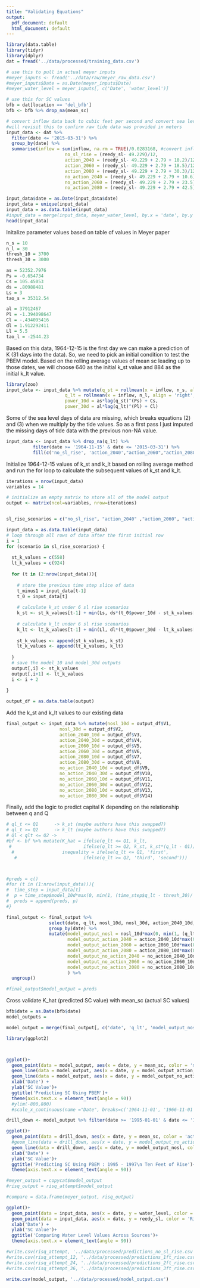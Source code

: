 ```yaml
---
title: "Validating Equations"
output:
  pdf_document: default
  html_document: default
---
```


```r
library(data.table)
library(tidyr)
library(dplyr)
dat = fread('../data/processed/training_data.csv')

# use this to pull in actual meyer inputs
#meyer_inputs <- fread('../data/raw/meyer_raw_data.csv')
#meyer_inputs$Date = as.Date(meyer_inputs$Date)
#meyer_water_level = meyer_inputs[, c('Date', 'water_level')]

# use this for SC values
bfb = dat[location == 'del_bfb']
bfb <- bfb %>% drop_na(mean_sc)

# convert inflow data back to cubic feet per second and convert sea level (meters) to feet...
#will revisit this to confirm raw tide data was provided in meters
input_data <- dat %>% 
  filter(date <= '2015-03-31') %>%
  group_by(date) %>% 
  summarise(inflow = sum(inflow, na.rm = TRUE)/0.0283168, #convert inflow from cmps to cfps
                      no_sl_rise = (reedy_sl- 49.229)/12,
                      action_2040 = (reedy_sl- 49.229 + 2.79 + 10.2)/12,
                      action_2060 = (reedy_sl- 49.229 + 2.79 + 18.5)/12,
                      action_2080 = (reedy_sl- 49.229 + 2.79 + 30.3)/12,
                      no_action_2040 = (reedy_sl- 49.229 + 2.79 + 10.6)/12,
                      no_action_2060 = (reedy_sl- 49.229 + 2.79 + 23.5)/12,
                      no_action_2080 = (reedy_sl- 49.229 + 2.79 + 42.5)/12) # convert reedy_sl from inches to feet

input_data$date = as.Date(input_data$date)
input_data = unique(input_data)
input_data = as.data.table(input_data)
#input_data = merge(input_data, meyer_water_level, by.x = 'date', by.y = 'Date')
head(input_data)

```

Initalize parameter values based on table of values in Meyer paper
```r
n_s = 10
n_l = 30
thresh_10 = 3700  
thresh_30 = 3000

as = 52352.7976
Ps = -0.654734
Cs = 105.45053
ds = .80988481
Ls = 3
tao_s = 35312.54

al = 37912467
Pl = -1.394098647
Cl = -.434095416
dl = 1.912292411
Ll = 5.5
tao_l = -2544.23

```

Based on this data, 1964-12-15 is the first day we can make a prediction of K (31 days into the data). So, we need to pick an initial condition to test the PBEM model. Based on the rolling average values of mean sc leading up to those dates, we will choose 640 as the initial k_st value and 884 as the initial k_lt value.



```r
library(zoo)
input_data <- input_data %>% mutate(q_st = rollmean(x = inflow, n_s, align = 'right', fill = NA), # n_s = 10 days
                      q_lt = rollmean(x = inflow, n_l, align = 'right', fill = NA), # n_l = 30 days
                      power_10d = as*lag(q_st)^(Ps) + Cs,
                      power_30d = al*lag(q_lt)^(Pl) + Cl)

```


Some of the sea level days of data are missing, which breaks equations (2) and (3) when we multiply by the tide values. So as a first pass I just imputed the missing days of tide data with the previous non-NA value.

```r
input_data <- input_data %>% drop_na(q_lt) %>%
          filter(date >= '1964-11-15' & date <= '2015-03-31') %>%
          fill(c('no_sl_rise', 'action_2040',"action_2060","action_2080","no_action_2040", "no_action_2060", "no_action_2080"))
```


Initialize 1964-12-15 values of k_st and k_lt based on rolling average method and run the for loop to calculate the subsequent values of k_st and k_lt.


```r
iterations = nrow(input_data)
variables = 14

# initialize an empty matrix to store all of the model output
output <- matrix(ncol=variables, nrow=iterations)


sl_rise_scenarios = c("no_sl_rise", "action_2040" ,"action_2060", "action_2080", "no_action_2040", "no_action_2060", "no_action_2080")

input_data = as.data.table(input_data)
# loop through all rows of data after the first initial row
i = 1
for (scenario in sl_rise_scenarios) {
  
  st_k_values = c(558)
  lt_k_values = c(924)
  
  for (t in (2:nrow(input_data))){
  
    # store the previous time step slice of data
    t_minus1 = input_data[t-1]
    t_0 = input_data[t]
  
    # calculate k_st under 6 sl rise scenarios
    k_st <- st_k_values[t-1] + min(Ls, ds*(t_0$power_10d - st_k_values[t-1]) + tao_s/t_0$q_st*t_0[[scenario]])
  
    # calculate k_lt under 6 sl rise scenarios
    k_lt <- lt_k_values[t-1] + min(Ll, dl*(t_0$power_30d - lt_k_values[t-1]) + tao_l/t_0$q_st*t_0[[scenario]])
  
    st_k_values <- append(st_k_values, k_st)
    lt_k_values <- append(lt_k_values, k_lt)
  
  }
  # save the model_10 and model_30d outputs
  output[,i] <- st_k_values
  output[,i+1] <- lt_k_values
  i <- i + 2
  
}

```

```r
output_df = as.data.table(output)
```


Add the k_st and k_lt values to our existing data 
```r
final_output <- input_data %>% mutate(nosl_10d = output_df$V1, 
                    nosl_30d = output_df$V2,
                    action_2040_10d = output_df$V3,
                    action_2040_30d = output_df$V4,
                    action_2060_10d = output_df$V5,
                    action_2060_30d = output_df$V6,
                    action_2080_10d = output_df$V7,
                    action_2080_30d = output_df$V8,
                    no_action_2040_10d = output_df$V9,
                    no_action_2040_30d = output_df$V10,
                    no_action_2060_10d = output_df$V11,
                    no_action_2060_30d = output_df$V12,
                    no_action_2080_10d = output_df$V13,
                    no_action_2080_30d = output_df$V14)
```

Finally, add the logic to predict capital K depending on the relationship between q and Q

```r
# ql_t <= Q1      -> k_st (maybe authors have this swapped?)
# ql_t >= Q2      -> k_lt (maybe authors have this swapped?)
# Ql < qlt <= Q2 -> 
#bf <- bf %>% mutate(K_hat = ifelse(q_lt <= Q1, k_lt, 
 #                           ifelse(q_lt >= Q2, k_st, k_st*(q_lt - Q1)/(Q2 - Q1) + k_lt*(Q2 - q_lt)/(Q2 - Q1))),
  #                  inequality = ifelse(q_lt <= Q1, 'first', 
   #                         ifelse(q_lt >= Q2, 'third', 'second')))



#preds = c()
#for (t in (1:nrow(input_data))){
#  time_step = input_data[t]
#  p = time_step$model_10d*max(0, min(1, (time_step$q_lt - thresh_30)/ 700)) + time_step$model_30d*min(1, max(0, (thresh_10 - time_step$q_lt)/700))
#  preds = append(preds, p)
#}

final_output <- final_output %>% 
                select(date, q_lt, nosl_10d, nosl_30d, action_2040_10d, action_2040_30d, action_2060_10d, action_2060_30d, action_2080_10d, action_2080_30d, no_action_2040_10d, no_action_2040_30d, no_action_2060_10d, no_action_2060_30d, no_action_2080_10d, no_action_2080_30d) %>%
                group_by(date) %>%
                mutate(model_output_nosl = nosl_10d*max(0, min(1, (q_lt - thresh_30)/ 700)) + nosl_30d*min(1, max(0, (thresh_10 - q_lt)/700)),   
                       model_output_action_2040 = action_2040_10d*max(0, min(1, (q_lt - thresh_30)/ 700)) + action_2040_30d*min(1, max(0, (thresh_10 - q_lt)/700)),
                       model_output_action_2060 = action_2060_10d*max(0, min(1, (q_lt - thresh_30)/ 700)) + action_2060_30d*min(1, max(0, (thresh_10 - q_lt)/700)),
                       model_output_action_2080 = action_2080_10d*max(0, min(1, (q_lt - thresh_30)/ 700)) + action_2080_30d*min(1, max(0, (thresh_10 - q_lt)/700)),
                       model_output_no_action_2040 = no_action_2040_10d*max(0, min(1, (q_lt - thresh_30)/ 700)) + no_action_2040_30d*min(1, max(0, (thresh_10 - q_lt)/700)),
                       model_output_no_action_2060 = no_action_2060_10d*max(0, min(1, (q_lt - thresh_30)/ 700)) + no_action_2060_30d*min(1, max(0, (thresh_10 - q_lt)/700)),
                       model_output_no_action_2080 = no_action_2080_10d*max(0, min(1, (q_lt - thresh_30)/ 700)) + no_action_2080_30d*min(1, max(0, (thresh_10 - q_lt)/700)),
                       ) %>%
  ungroup()

#final_output$model_output = preds

```

Cross validate K_hat (predicted SC value) with mean_sc (actual SC values)

```r
bfb$date = as.Date(bfb$date)
model_outputs = 

model_output = merge(final_output[, c('date', 'q_lt', 'model_output_nosl', 'model_output_action_2040', 'model_output_action_2060', 'model_output_action_2080', 'model_output_no_action_2040', 'model_output_no_action_2060', 'model_output_no_action_2080')], bfb[, c('date', 'mean_sc')])
```


```r
library(ggplot2)



ggplot()+
  geom_point(data = model_output, aes(x = date, y = mean_sc, color = 'mean_sc')) +
  geom_line(data = model_output, aes(x = date, y = model_output_action_2080, color = 'some_action_2080')) +
  geom_line(data = model_output, aes(x = date, y = model_output_no_action_2080, color = 'no_action_2080')) +
  xlab('Date') +
  ylab('SC Value')+
  ggtitle('Predicting SC Using PBEM')+
  theme(axis.text.x = element_text(angle = 90))
  #ylim(-800,800)
  #scale_x_continuous(name ="Date", breaks=c('1964-11-01', '1966-11-01'))
```

```r


drill_down <- model_output %>% filter(date >= '1995-01-01' & date <= '1997-09-01')

ggplot()+
  geom_point(data = drill_down, aes(x = date, y = mean_sc, color = 'actual_sc')) +
  #geom_line(data = drill_down, aes(x = date, y = model_output_no_action_2080, color = 'no_action_2080')) +
  geom_line(data = drill_down, aes(x = date, y = model_output_nosl, color = 'no sea level rise')) +
  xlab('Date') +
  ylab('SC Value')+
  ggtitle('Predicting SC Using PBEM : 1995 - 1997\n Ten Feet of Rise')+
  theme(axis.text.x = element_text(angle = 90))

```


```r
#meyer_output = copycat$model_output 
#risq_output = risq_attempt$model_output

#compare = data.frame(meyer_output, risq_output)
```

```r
ggplot()+
  geom_point(data = input_data, aes(x = date, y = water_level, color = 'Meyer Water Levels', )) +
  geom_point(data = input_data, aes(x = date, y = reedy_sl, color = 'Risq Tides', alpha = .001, shape = '.')) +
  xlab('Date') +
  ylab('SC Value')+
  ggtitle('Comparing Water Level Values Across Sources')+
  theme(axis.text.x = element_text(angle = 90))
```

```r
#write.csv(risq_attempt, '../data/processed/predictions_no_sl_rise.csv')
#write.csv(risq_attempt_12, '../data/processed/predictions_1ft_rise.csv')
#write.csv(risq_attempt_24, '../data/processed/predictions_2ft_rise.csv')
#write.csv(risq_attempt_36, '../data/processed/predictions_3ft_rise.csv')

write.csv(model_output, '../data/processed/model_output.csv')
```


